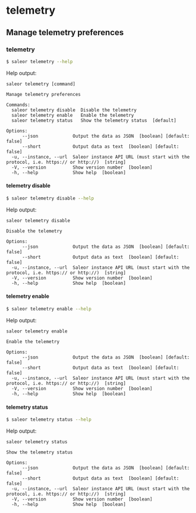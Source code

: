# telemetry

## Manage telemetry preferences

### telemetry

```sh
$ saleor telemetry --help
```

Help output:

```
saleor telemetry [command]

Manage telemetry preferences

Commands:
  saleor telemetry disable  Disable the telemetry
  saleor telemetry enable   Enable the telemetry
  saleor telemetry status   Show the telemetry status  [default]

Options:
      --json             Output the data as JSON  [boolean] [default: false]
      --short            Output data as text  [boolean] [default: false]
  -u, --instance, --url  Saleor instance API URL (must start with the protocol, i.e. https:// or http://)  [string]
  -V, --version          Show version number  [boolean]
  -h, --help             Show help  [boolean]
```

#### telemetry disable

```sh
$ saleor telemetry disable --help
```

Help output:

```
saleor telemetry disable

Disable the telemetry

Options:
      --json             Output the data as JSON  [boolean] [default: false]
      --short            Output data as text  [boolean] [default: false]
  -u, --instance, --url  Saleor instance API URL (must start with the protocol, i.e. https:// or http://)  [string]
  -V, --version          Show version number  [boolean]
  -h, --help             Show help  [boolean]
```

#### telemetry enable

```sh
$ saleor telemetry enable --help
```

Help output:

```
saleor telemetry enable

Enable the telemetry

Options:
      --json             Output the data as JSON  [boolean] [default: false]
      --short            Output data as text  [boolean] [default: false]
  -u, --instance, --url  Saleor instance API URL (must start with the protocol, i.e. https:// or http://)  [string]
  -V, --version          Show version number  [boolean]
  -h, --help             Show help  [boolean]
```

#### telemetry status

```sh
$ saleor telemetry status --help
```

Help output:

```
saleor telemetry status

Show the telemetry status

Options:
      --json             Output the data as JSON  [boolean] [default: false]
      --short            Output data as text  [boolean] [default: false]
  -u, --instance, --url  Saleor instance API URL (must start with the protocol, i.e. https:// or http://)  [string]
  -V, --version          Show version number  [boolean]
  -h, --help             Show help  [boolean]
```